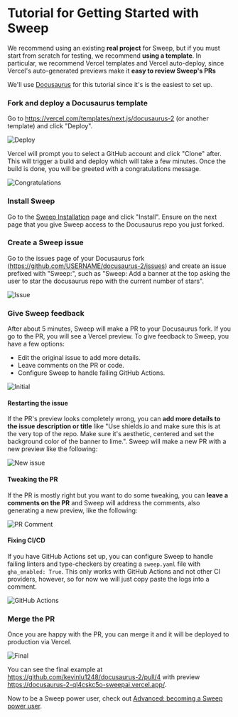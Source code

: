 
# Tutorial for Getting Started with Sweep

We recommend using an existing **real project** for Sweep, but if you must start from scratch for testing, we recommend **using a template**. In particular, we recommend Vercel templates and Vercel auto-deploy, since Vercel's auto-generated previews make it **easy to review Sweep's PRs**

We'll use [Docusaurus](https://vercel.com/templates/next.js/docusaurus-2) for this tutorial since it's is the easiest to set up.

<Steps>

### Fork and deploy a Docusaurus template

Go to https://vercel.com/templates/next.js/docusaurus-2 (or another template) and click "Deploy".

![Deploy](/tutorial/deployment.png)

Vercel will prompt you to select a GitHub account and click "Clone" after. This will trigger a build and deploy which will take a few minutes. Once the build is done, you will be greeted with a congratulations message.

![Congratulations](/tutorial/congratulations.png)

### Install Sweep

Go to the [Sweep Installation](https://github.com/apps/sweep-ai) page and click "Install". Ensure on the next page that you give Sweep access to the Docusaurus repo you just forked.

### Create a Sweep issue

Go to the issues page of your Docusaurus fork (https://github.com/USERNAME/docusaurus-2/issues) and create an issue prefixed with "Sweep:", such as "Sweep: Add a banner at the top asking the user to star the docusaurus repo with the current number of stars".

![Issue](/tutorial/issue.png)

### Give Sweep feedback

After about 5 minutes, Sweep will make a PR to your Docusaurus fork. If you go to the PR, you will see a Vercel preview. To give feedback to Sweep, you have a few options:
- Edit the original issue to add more details.
- Leave comments on the PR or code.
- Configure Sweep to handle failing GitHub Actions.

![Initial](/tutorial/initial.png)

#### Restarting the issue

If the PR's preview looks completely wrong, you can **add more details to the issue description or title** like "Use shields.io and make sure this is at the very top of the repo. Make sure it's aesthetic, centered and set the background color of the banner to lime.". Sweep will make a new PR with a new preview like the following:

![New issue](/tutorial/new.png)

#### Tweaking the PR

If the PR is mostly right but you want to do some tweaking, you can **leave a comments on the PR** and Sweep will address the comments, also generating a new preview, like the following:

![PR Comment](/tutorial/comment.png)

#### Fixing CI/CD

If you have GitHub Actions set up, you can configure Sweep to handle failing linters and type-checkers by creating a `sweep.yaml` file with `gha_enabled: True`. This only works with GitHub Actions and not other CI providers, however, so for now we will just copy paste the logs into a comment.

![GitHub Actions](/tutorial/github_actions.png)

### Merge the PR

Once you are happy with the PR, you can merge it and it will be deployed to production via Vercel.

![Final](/tutorial/final.png)

You can see the final example at https://github.com/kevinlu1248/docusaurus-2/pull/4 with preview https://docusaurus-2-ql4cskc5o-sweepai.vercel.app/.

Now to be a Sweep power user, check out [Advanced: becoming a Sweep power user](https://docs.sweep.dev/usage/advanced).
</Steps>
